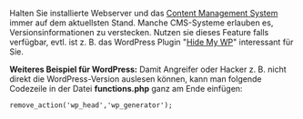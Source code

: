 Halten Sie installierte Webserver und das [[Content-Management-System-Gefunden/DE|Content Management System]] immer auf dem aktuellsten Stand. Manche CMS-Systeme erlauben es, Versionsinformationen zu verstecken. Nutzen sie dieses Feature falls verfügbar, evtl. ist z. B. das WordPress Plugin "[http://wp-premiumthemes.de/hide-my-wp-tutorial-deutsch/ Hide My WP]" interessant für Sie.

'''Weiteres Beispiel für WordPress:'''
Damit Angreifer oder Hacker z. B. nicht direkt die WordPress-Version auslesen können, kann man folgende Codezeile in der Datei '''functions.php''' ganz am Ende einfügen:

<pre>remove_action('wp_head','wp_generator');</pre>


